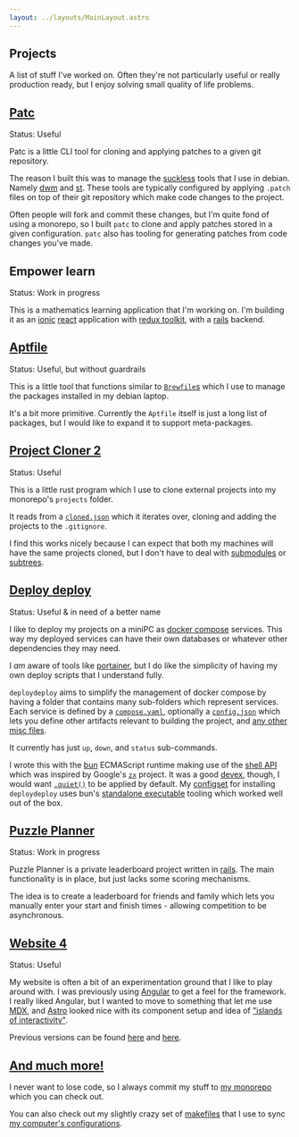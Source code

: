 ```yaml
---
layout: ../layouts/MainLayout.astro
---
```



<LastUpdated filePath="src/pages/projects.mdx" />

<article>

# Projects

A list of stuff I've worked on. Often they're not particularly useful or really production ready, but I enjoy solving small quality of life problems.

## [Patc](https://github.com/Caleb-T-Owens/Sherman/tree/main/projects/patc)

Status: Useful

Patc is a little CLI tool for cloning and applying patches to a given git repository.

The reason I built this was to manage the [suckless](https://suckless.org) tools that I use in debian. Namely [dwm](https://dwm.suckless.org) and [st](https://st.suckless.org). These tools are typically configured by applying `.patch` files on top of their git repository which make code changes to the project.

Often people will fork and commit these changes, but I'm quite fond of using a monorepo, so I built `patc` to clone and apply patches stored in a given configuration. `patc` also has tooling for generating patches from code changes you've made.

## Empower learn

Status: Work in progress

This is a mathematics learning application that I'm working on. I'm building it as an [ionic](https://ionicframework.com) [react](https://react.dev) application with [redux toolkit](https://redux-toolkit.js.org), with a [rails](https://en.wikipedia.org/wiki/Ruby_on_Rails) backend.

## [Aptfile](https://github.com/Caleb-T-Owens/Sherman/tree/main/projects/aptfile)

Status: Useful, but without guardrails

This is a little tool that functions similar to [`Brewfile`s](https://docs.brew.sh/Brew-Bundle-and-Brewfile) which I use to manage the packages installed in my debian laptop.

It's a bit more primitive. Currently the `Aptfile` itself is just a long list of packages, but I would like to expand it to support meta-packages.

## [Project Cloner 2](https://github.com/Caleb-T-Owens/Sherman/tree/main/projects/project-cloner2)

Status: Useful

This is a little rust program which I use to clone external projects into my monorepo's `projects` folder.

It reads from a [`cloned.json`](https://github.com/Caleb-T-Owens/Sherman/blob/main/projects/cloned.json) which it iterates over, cloning and adding the projects to the `.gitignore`.

I find this works nicely because I can expect that both my machines will have the same projects cloned, but I don't have to deal with [submodules](https://git-scm.com/book/en/v2/Git-Tools-Submodules) or [subtrees](https://www.atlassian.com/git/tutorials/git-subtree).

## [Deploy deploy](https://github.com/Caleb-T-Owens/Sherman/tree/main/projects/deploydeploy)

Status: Useful & in need of a better name

I like to deploy my projects on a miniPC as [docker compose](https://docs.docker.com/compose/) services. This way my deployed services can have their own databases or whatever other dependencies they may need.

I _am_ aware of tools like [portainer](https://www.portainer.io), but I do like the simplicity of having my own deploy scripts that I understand fully.

`deploydeploy` aims to simplify the management of docker compose by having a folder that contains many sub-folders which represent services. Each service is defined by a [`compose.yaml`](https://github.com/Caleb-T-Owens/Sherman/blob/main/deploy/charm/website4/compose.yaml), optionally a [`config.json`](https://github.com/Caleb-T-Owens/Sherman/blob/main/deploy/charm/website4/config.json) which lets you define other artifacts relevant to building the project, and [any other misc files](https://github.com/Caleb-T-Owens/Sherman/blob/main/deploy/charm/website4/nginx.conf).

It currently has just `up`, `down`, and `status` sub-commands.

I wrote this with the [bun](https://bun.com/docs) ECMAScript runtime making use of the [shell API](https://bun.com/docs/runtime/shell) which was inspired by Google's [`zx`](https://google.github.io/zx/) project. It was a good [devex](https://en.wikipedia.org/wiki/Developer_Experience), though, I would want [`.quiet()`](https://bun.com/reference/bun/$/ShellPromise/quiet) to be applied by default. My [configset](https://github.com/Caleb-T-Owens/Sherman/tree/main/configsets/shared/deploydeploy) for installing `deploydeploy` uses bun's [standalone executable](https://bun.com/docs/bundler/executables) tooling which worked well out of the box.

## [Puzzle Planner](https://github.com/Caleb-T-Owens/Sherman/tree/main/projects/puzzle-planner)

Status: Work in progress

Puzzle Planner is a private leaderboard project written in [rails](https://en.wikipedia.org/wiki/Ruby_on_Rails). The main functionality is in place, but just lacks some scoring mechanisms.

The idea is to create a leaderboard for friends and family which lets you manually enter your start and finish times - allowing competition to be asynchronous.

## [Website 4](https://github.com/Caleb-T-Owens/Sherman/tree/main/projects/project-cloner2)

Status: Useful

My website is often a bit of an experimentation ground that I like to play around with. I was previously using [Angular](https://angular.dev) to get a feel for the framework. I really liked Angular, but I wanted to move to something that let me use [MDX](https://mdxjs.com), and [Astro](https://astro.build) looked nice with its component setup and idea of ["islands of interactivity"](https://docs.astro.build/en/concepts/islands/).

Previous versions can be found [here](https://github.com/Caleb-T-Owens/Sherman/tree/main/projects/website3) and [here](https://github.com/Caleb-T-Owens/website).

## [And much more!](https://github.com/Caleb-T-Owens/Sherman)

I never want to lose code, so I always commit my stuff to [my monorepo](https://github.com/Caleb-T-Owens/Sherman) which you can check out.

You can also check out my slightly crazy set of [makefiles](<https://en.wikipedia.org/wiki/Make_(software)>) that I use to sync [my computer's configurations](https://github.com/Caleb-T-Owens/Sherman/tree/main/configsets).

</article>
